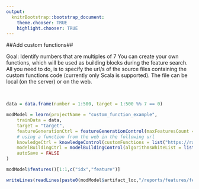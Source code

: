 ```yaml
---
output:
  knitrBootstrap::bootstrap_document:
    theme.chooser: TRUE
    highlight.chooser: TRUE
---
```


<!--
%\VignetteEngine{knitr::rmarkdown}
%\VignetteIndexEntry{advanced_customFunctions}
%\VignetteDepends{xtable}
-->

##Add custom functions##

Goal: Identify numbers that are multiples of 7 You can create your own functions, which will be used as building blocks during the feature search. All you need to do, is to specify the url/s of the source files containing the custom functions code (currently only Scala is supported). The file can be local (on the server) or on the web.

<br>
```r
data = data.frame(number = 1:500, target = 1:500 %% 7 == 0)
```


```r
modModel = learn(projectName = "custom_function_example",
    trainData = data,
    target = "target",
    featureGenerationCtrl = featureGenerationControl(maxFeaturesCount = 5),
    # using a function from the web in the following url    	
    knowledgeCtrl = knowledgeControl(customFunctions = list("https://raw.githubusercontent.com/mesagie/etcetra/master/SampleFunctions.scala")),
    modelBuildingCtrl = modelBuildingControl(algorithmsWhiteList = list("RRandomForestClassifier")),  
    autoSave = FALSE
)
```

```r
modModel$features()[1:1,c("idx","feature")]
```

```r
writeLines(readLines(paste0(modModel$artifact_loc,"/reports/features/features_trace.txt"),n=7))
```


